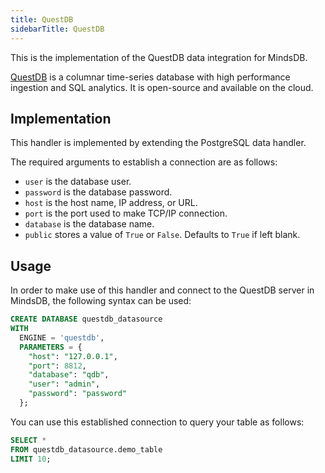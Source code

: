 ```yaml
---
title: QuestDB
sidebarTitle: QuestDB
---
```


This is the implementation of the QuestDB data integration for MindsDB.

[QuestDB](https://questdb.io/) is a columnar time-series database with high performance ingestion and SQL analytics. It is open-source and available on the cloud.

## Implementation

This handler is implemented by extending the PostgreSQL data handler.

The required arguments to establish a connection are as follows:

* `user` is the database user.
* `password` is the database password.
* `host` is the host name, IP address, or URL.
* `port` is the port used to make TCP/IP connection.
* `database` is the database name.
* `public` stores a value of `True` or `False`. Defaults to `True` if left blank.

## Usage

In order to make use of this handler and connect to the QuestDB server in MindsDB, the following syntax can be used:

```sql
CREATE DATABASE questdb_datasource
WITH
  ENGINE = 'questdb',
  PARAMETERS = {
    "host": "127.0.0.1",
    "port": 8812,
    "database": "qdb",
    "user": "admin",
    "password": "password"
  };
```

You can use this established connection to query your table as follows:

```sql
SELECT *
FROM questdb_datasource.demo_table
LIMIT 10;
```
